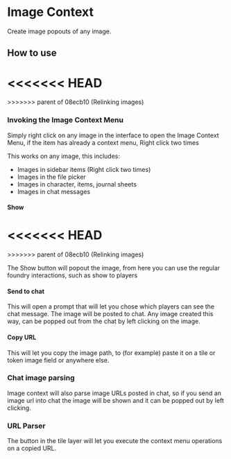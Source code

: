 
# Image Context

Create image popouts of any image.

## How to use

<<<<<<< HEAD
<ImageButBetter src="/images/Image-Context/Icmenu.png" alt="Image Context Menu" width={2000} height={2000} className={styles.wikiimage}/>
=======
<ImageButBetter src="/images/Image-Context/Icmenu.png" alt="Image Context Menu" width={2000} height={2000} className={styles.wikiimage}/>
>>>>>>> parent of 08ecb10 (Relinking images)

### Invoking the Image Context Menu

Simply right click on any image in the interface to open the Image
Context Menu, if the item has already a context menu, Right click two
times

This works on any image, this includes:

- Images in sidebar items (Right click two times)
- Images in the file picker
- Images in character, items, journal sheets
- Images in chat messages

#### Show

<<<<<<< HEAD
<ImageButBetter src="/images/Image-Context/Icbutton.png" alt="Image Context Scene controls button" width={2000} height={2000} className={styles.wikiimage}/>
=======
<ImageButBetter src="/images/Image-Context/Icbutton.png" alt="Image Context Scene controls button" width={2000} height={2000} className={styles.wikiimage}/>
>>>>>>> parent of 08ecb10 (Relinking images)

The Show button will popout the
image, from here you can use the regular foundry interactions, such as
show to players

#### Send to chat

This will open a prompt that will let you chose which players can see
the chat message. The image will be posted to chat. Any image created
this way, can be popped out from the chat by left clicking on the image.

#### Copy URL

This will let you copy the image path, to (for example) paste it on a
tile or token image field or anywhere else.

### Chat image parsing

Image context will also parse image URLs posted in chat, so if you send
an image url into chat the image will be shown and it can be popped out
by left clicking.

### URL Parser

The button in the tile layer will let you execute the context menu
operations on a copied URL.

